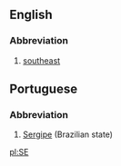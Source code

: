 ==English==
===Abbreviation===

#[[southeast]]

==Portuguese==
===Abbreviation===
#[[Sergipe]] (Brazilian state)

[[pl:SE]]